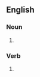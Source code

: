 ==English==

===Noun===
{{head|en|noun plural form}}

# {{plural of|memorate|lang=en}}

===Verb===
{{head|en|verb form}}

# {{en-third-person singular of|memorate}}